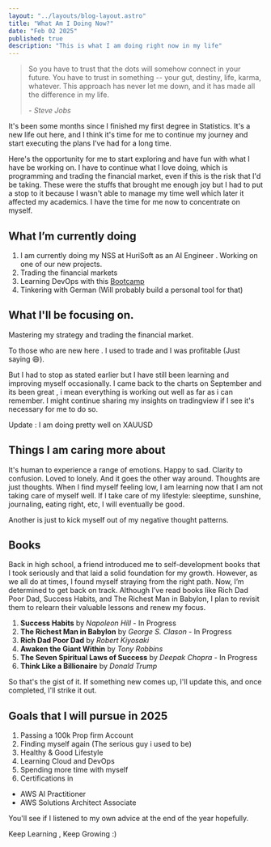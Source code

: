 ```yaml
---
layout: "../layouts/blog-layout.astro"
title: "What Am I Doing Now?"
date: "Feb 02 2025"
published: true
description: "This is what I am doing right now in my life"
---
```


> So you have to trust that the dots will somehow connect in your future. You have to trust in something -- your gut, destiny, life, karma, whatever. This approach has never let me down, and it has made all the difference in my life.
>
> <cite className=" text-sm">- Steve Jobs</cite>


It's been some months since I finished my first degree in Statistics. It's a 
new life out here, and I think it's time for me to continue my
journey and start executing the plans I've had for a long time.

Here's the opportunity for me to start exploring and have fun with what I have be working on. 
I have to continue what I love doing, which is programming and trading the financial market, even if this is the risk that I'd be taking. These were the stuffs that brought me enough joy but I had to put a stop to it because I wasn't able to manage my time well which later it affected my academics. 
I have the time for me now to concentrate on myself.

## What I’m currently doing
1. I am currently doing my NSS at HuriSoft as an AI Engineer . Working on one of our new projects.
2. Trading the financial markets
3. Learning DevOps with this <a href = "https://www.techworld-with-nana.com/devops-bootcamp">Bootcamp</a>
4. Tinkering with German (Will probably build a personal tool for that)

## What I'll be focusing on.

Mastering my strategy and trading the financial market.

To those who are new here . I used to trade and I was profitable (Just saying 😄).

But I had to stop as stated earlier but I have still been learning and improving myself occasionally.
I came back to the charts on September and its been great , i mean everything is working out well as far as i can remember.
I might continue sharing my insights on tradingview if I see it's necessary for me to do so.


Update : I am doing pretty well on XAUUSD

## Things I am caring more about

It's human to experience a range of emotions. Happy to sad. Clarity to confusion. Loved to lonely. And it goes the other way around. Thoughts are just thoughts. When I find myself feeling low, I am learning now that I am not taking care of myself well. If I take care of my lifestyle: sleeptime, sunshine, journaling, eating right, etc, I will eventually be good.

Another is just to kick myself out of my negative thought patterns.

## Books
Back in high school, a friend introduced me to self-development books that I took seriously and that laid a solid foundation for my growth. 
However, as we all do at times, I found myself straying from the right path. 
Now, I’m determined to get back on track. Although I’ve read books like Rich Dad Poor Dad, Success Habits, and The Richest Man in Babylon, 
I plan to revisit them to relearn their valuable lessons and renew my focus.



1. **Success Habits** by *Napoleon Hill* - In Progress
2. **The Richest Man in Babylon** by *George S. Clason* - In Progress
3. **Rich Dad Poor Dad** by *Robert Kiyosaki*
4. **Awaken the Giant Within** by *Tony Robbins*
5. **The Seven Spiritual Laws of Success** by *Deepak Chopra* - In Progress
6. **Think Like a Billionaire** by *Donald Trump*

So that's the gist of it. If something new comes up, I'll update this, and once completed, I'll strike it out.


## Goals that I will pursue in 2025

1. Passing a 100k Prop firm Account
2. Finding myself again (The serious guy i used to be)
3. Healthy & Good Lifestyle
4. Learning Cloud and DevOps
5. Spending more time with myself
6. Certifications in
<ul>
    <li>AWS AI Practitioner</li>
    <li>AWS Solutions Architect Associate</li>
</ul>

You'll see if I listened to my own advice at the end of the year hopefully. 

Keep Learning , Keep Growing :) 








